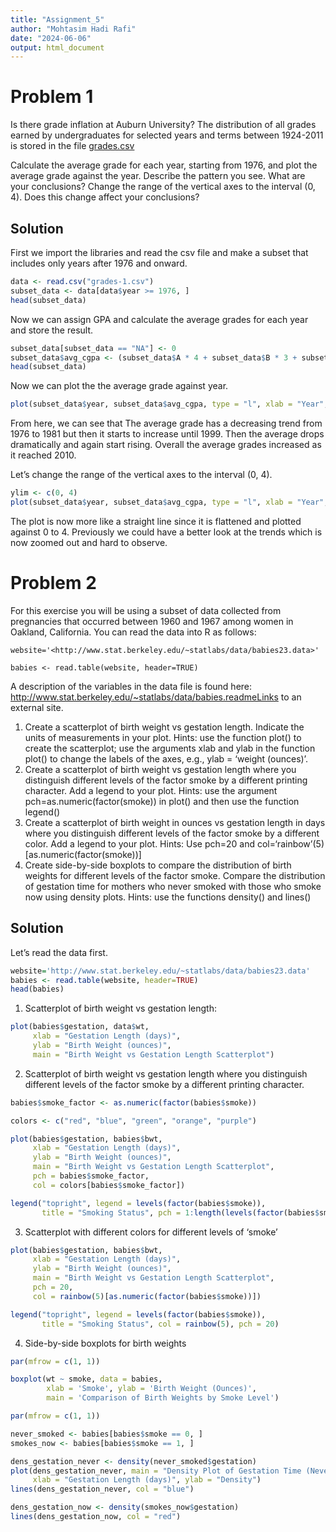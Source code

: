 ```yaml
---
title: "Assignment_5"
author: "Mohtasim Hadi Rafi"
date: "2024-06-06"
output: html_document
---
```


# Problem 1

Is there grade inflation at Auburn University? The distribution of all grades earned by undergraduates for selected years and terms between 1924-2011 is stored in the file [grades.csv](https://auburn.instructure.com/courses/1574122/files/242631364?wrap=1 "grades.csv")

Calculate the average grade for each year, starting from 1976, and plot the average grade against the year. Describe the pattern you see. What are your conclusions? Change the range of the vertical axes to the interval (0, 4). Does this change affect your conclusions?

## Solution

First we import the libraries and read the csv file and make a subset that includes only years after 1976 and onward.

```r
data <- read.csv("grades-1.csv")
subset_data <- data[data$year >= 1976, ]
head(subset_data)
```

Now we can assign GPA and calculate the average grades for each year and store the result.

```r
subset_data[subset_data == "NA"] <- 0
subset_data$avg_cgpa <- (subset_data$A * 4 + subset_data$B * 3 + subset_data$C * 2 + subset_data$D) / (subset_data$A + subset_data$B + subset_data$C + subset_data$D + subset_data$other + subset_data$failing)
head(subset_data)
```

Now we can plot the the average grade against year.

```r
plot(subset_data$year, subset_data$avg_cgpa, type = "l", xlab = "Year", ylab = "Average Grade", main = "Average Grade Over Years")
```

From here, we can see that The average grade has a decreasing trend from 1976 to 1981 but then it starts to increase until 1999. Then the average drops dramatically and again start rising. Overall the average grades increased as it reached 2010.

Let's change the range of the vertical axes to the interval (0, 4).

```r
ylim <- c(0, 4)
plot(subset_data$year, subset_data$avg_cgpa, type = "l", xlab = "Year", ylab = "Average Grade", main = "Average Grade Over Years", ylim = ylim)
```

The plot is now more like a straight line since it is flattened and plotted against 0 to 4. Previously we could have a better look at the trends which is now zoomed out and hard to observe.

# Problem 2

For this exercise you will be using a subset of data collected from pregnancies that occurred between 1960 and 1967 among women in Oakland, California. You can read the data into R as follows:

`website='<http://www.stat.berkeley.edu/~statlabs/data/babies23.data>'`

`babies <- read.table(website, header=TRUE)`

A description of the variables in the data file is found here: <http://www.stat.berkeley.edu/~statlabs/data/babies.readmeLinks> to an external site.

1.  Create a scatterplot of birth weight vs gestation length. Indicate the units of measurements in your plot. Hints: use the function plot() to create the scatterplot; use the arguments xlab and ylab in the function plot() to change the labels of the axes, e.g., ylab = 'weight (ounces)'.
2.  Create a scatterplot of birth weight vs gestation length where you distinguish different levels of the factor smoke by a different printing character. Add a legend to your plot. Hints: use the argument pch=as.numeric(factor(smoke)) in plot() and then use the function legend()
3.  Create a scatterplot of birth weight in ounces vs gestation length in days where you distinguish different levels of the factor smoke by a different color. Add a legend to your plot. Hints: Use pch=20 and col='rainbow'(5)[as.numeric(factor(smoke))]
4.  Create side-by-side boxplots to compare the distribution of birth weights for different levels of the factor smoke. Compare the distribution of gestation time for mothers who never smoked with those who smoke now using density plots. Hints: use the functions density() and lines()

## Solution

Let's read the data first.

```r
website='http://www.stat.berkeley.edu/~statlabs/data/babies23.data'
babies <- read.table(website, header=TRUE)
head(babies)
```

1.  Scatterplot of birth weight vs gestation length:

```r
plot(babies$gestation, data$wt,
     xlab = "Gestation Length (days)", 
     ylab = "Birth Weight (ounces)",
     main = "Birth Weight vs Gestation Length Scatterplot")
```

2.  Scatterplot of birth weight vs gestation length where you distinguish different levels of the factor smoke by a different printing character.

```r
babies$smoke_factor <- as.numeric(factor(babies$smoke))

colors <- c("red", "blue", "green", "orange", "purple")

plot(babies$gestation, babies$bwt,
     xlab = "Gestation Length (days)", 
     ylab = "Birth Weight (ounces)",
     main = "Birth Weight vs Gestation Length Scatterplot",
     pch = babies$smoke_factor,
     col = colors[babies$smoke_factor])

legend("topright", legend = levels(factor(babies$smoke)),
       title = "Smoking Status", pch = 1:length(levels(factor(babies$smoke))), col = colors)

```

3.  Scatterplot with different colors for different levels of 'smoke'

```r
plot(babies$gestation, babies$bwt,
     xlab = "Gestation Length (days)", 
     ylab = "Birth Weight (ounces)",
     main = "Birth Weight vs Gestation Length Scatterplot",
     pch = 20,
     col = rainbow(5)[as.numeric(factor(babies$smoke))])

legend("topright", legend = levels(factor(babies$smoke)),
       title = "Smoking Status", col = rainbow(5), pch = 20)
```

4.  Side-by-side boxplots for birth weights

```r
par(mfrow = c(1, 1))

boxplot(wt ~ smoke, data = babies,
        xlab = 'Smoke', ylab = 'Birth Weight (Ounces)',
        main = 'Comparison of Birth Weights by Smoke Level')

```
```r
par(mfrow = c(1, 1))

never_smoked <- babies[babies$smoke == 0, ]
smokes_now <- babies[babies$smoke == 1, ]

dens_gestation_never <- density(never_smoked$gestation)
plot(dens_gestation_never, main = "Density Plot of Gestation Time (Never Smoked)", 
     xlab = "Gestation Length (days)", ylab = "Density")
lines(dens_gestation_never, col = "blue")

dens_gestation_now <- density(smokes_now$gestation)
lines(dens_gestation_now, col = "red")
```
